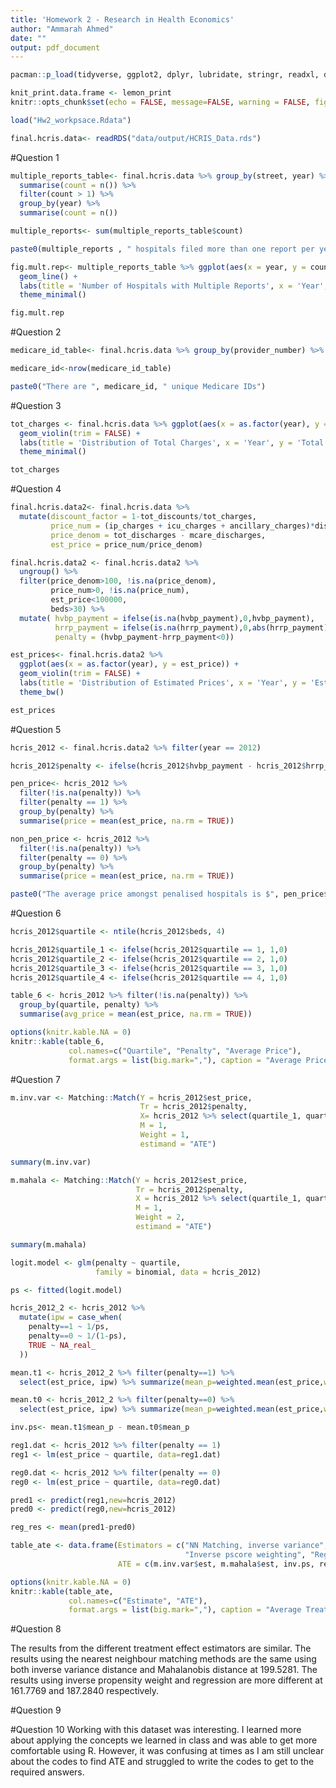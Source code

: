 ```yaml
---
title: 'Homework 2 - Research in Health Economics'
author: "Ammarah Ahmed"
date: ""
output: pdf_document 
---
```


```r
pacman::p_load(tidyverse, ggplot2, dplyr, lubridate, stringr, readxl, data.table, gdata, readr,scales, kableExtra, lemon, imputeTS)
```

```r
knit_print.data.frame <- lemon_print
knitr::opts_chunk$set(echo = FALSE, message=FALSE, warning = FALSE, fig.width = 16/2, fig.height = 9/2, tidy.opts=list(width.cutoff=60), tidy=TRUE)
```

```r
load("Hw2_workpsace.Rdata")
```

```r
final.hcris.data<- readRDS("data/output/HCRIS_Data.rds")
```

#Question 1 

```r
multiple_reports_table<- final.hcris.data %>% group_by(street, year) %>% 
  summarise(count = n()) %>%
  filter(count > 1) %>% 
  group_by(year) %>% 
  summarise(count = n())
```

```r
multiple_reports<- sum(multiple_reports_table$count)
```

```r
paste0(multiple_reports , " hospitals filed more than one report per year. ")
```

```r
fig.mult.rep<- multiple_reports_table %>% ggplot(aes(x = year, y = count)) +
  geom_line() + 
  labs(title = 'Number of Hospitals with Multiple Reports', x = 'Year', y = 'Number of hospitals') +
  theme_minimal()
```

```r
fig.mult.rep
```

#Question 2

```r
medicare_id_table<- final.hcris.data %>% group_by(provider_number) %>% count() 
```
```r
medicare_id<-nrow(medicare_id_table)
```

```r
paste0("There are ", medicare_id, " unique Medicare IDs")
```

#Question 3

```r
tot_charges <- final.hcris.data %>% ggplot(aes(x = as.factor(year), y = tot_charges)) +
  geom_violin(trim = FALSE) +
  labs(title = 'Distribution of Total Charges', x = 'Year', y = 'Total Charges') +
  theme_minimal()
```

```r
tot_charges
```

#Question 4

```r
final.hcris.data2<- final.hcris.data %>%
  mutate(discount_factor = 1-tot_discounts/tot_charges,
         price_num = (ip_charges + icu_charges + ancillary_charges)*discount_factor - tot_mcare_payment,
         price_denom = tot_discharges - mcare_discharges,
         est_price = price_num/price_denom)
```
```r
final.hcris.data2 <- final.hcris.data2 %>%
  ungroup() %>% 
  filter(price_denom>100, !is.na(price_denom), 
         price_num>0, !is.na(price_num),
         est_price<100000, 
         beds>30) %>%
  mutate( hvbp_payment = ifelse(is.na(hvbp_payment),0,hvbp_payment),
          hrrp_payment = ifelse(is.na(hrrp_payment),0,abs(hrrp_payment)),
          penalty = (hvbp_payment-hrrp_payment<0))
```

```r
est_prices<- final.hcris.data2 %>% 
  ggplot(aes(x = as.factor(year), y = est_price)) +
  geom_violin(trim = FALSE) + 
  labs(title = 'Distribution of Estimated Prices', x = 'Year', y = 'Estimated Prices') +
  theme_bw()
```

```r
est_prices
```

#Question 5

```r
hcris_2012 <- final.hcris.data2 %>% filter(year == 2012)
```
```r
hcris_2012$penalty <- ifelse(hcris_2012$hvbp_payment - hcris_2012$hrrp_payment < 0, 1,0) 
```
```r
pen_price<- hcris_2012 %>%
  filter(!is.na(penalty)) %>% 
  filter(penalty == 1) %>%
  group_by(penalty) %>% 
  summarise(price = mean(est_price, na.rm = TRUE))
```
```r
non_pen_price <- hcris_2012 %>%
  filter(!is.na(penalty)) %>% 
  filter(penalty == 0) %>%
  group_by(penalty) %>% 
  summarise(price = mean(est_price, na.rm = TRUE))
```

```r
paste0("The average price amongst penalised hospitals is $", pen_price$price, " and the average price amongst non-penalised hospitals is $", non_pen_price$price)
```

#Question 6 
```r
hcris_2012$quartile <- ntile(hcris_2012$beds, 4)
```
```r
hcris_2012$quartile_1 <- ifelse(hcris_2012$quartile == 1, 1,0)
hcris_2012$quartile_2 <- ifelse(hcris_2012$quartile == 2, 1,0)
hcris_2012$quartile_3 <- ifelse(hcris_2012$quartile == 3, 1,0)
hcris_2012$quartile_4 <- ifelse(hcris_2012$quartile == 4, 1,0)
```

```r
table_6 <- hcris_2012 %>% filter(!is.na(penalty)) %>%
  group_by(quartile, penalty) %>%
  summarise(avg_price = mean(est_price, na.rm = TRUE))

```
```r
options(knitr.kable.NA = 0)
knitr::kable(table_6, 
             col.names=c("Quartile", "Penalty", "Average Price"),
             format.args = list(big.mark=","), caption = "Average Price for Treated and Control Groups")
```

#Question 7

```r
m.inv.var <- Matching::Match(Y = hcris_2012$est_price,
                             Tr = hcris_2012$penalty,
                             X= hcris_2012 %>% select(quartile_1, quartile_2, quartile_3),
                             M = 1,
                             Weight = 1,
                             estimand = "ATE")
```
```r
summary(m.inv.var)
```

```r
m.mahala <- Matching::Match(Y = hcris_2012$est_price, 
                            Tr = hcris_2012$penalty,
                            X = hcris_2012 %>% select(quartile_1, quartile_2, quartile_3),
                            M = 1,
                            Weight = 2,
                            estimand = "ATE")
```
```r
summary(m.mahala)
```

```r
logit.model <- glm(penalty ~ quartile,
                   family = binomial, data = hcris_2012)

ps <- fitted(logit.model)
```
```r
hcris_2012_2 <- hcris_2012 %>%
  mutate(ipw = case_when(
    penalty==1 ~ 1/ps,
    penalty==0 ~ 1/(1-ps),
    TRUE ~ NA_real_
  ))
```
```r
mean.t1 <- hcris_2012_2 %>% filter(penalty==1) %>%
  select(est_price, ipw) %>% summarize(mean_p=weighted.mean(est_price,w=ipw))
```
```r
mean.t0 <- hcris_2012_2 %>% filter(penalty==0) %>%
  select(est_price, ipw) %>% summarize(mean_p=weighted.mean(est_price,w=ipw))
```
```r
inv.ps<- mean.t1$mean_p - mean.t0$mean_p
```

```r
reg1.dat <- hcris_2012 %>% filter(penalty == 1)
reg1 <- lm(est_price ~ quartile, data=reg1.dat)
```
```r
reg0.dat <- hcris_2012 %>% filter(penalty == 0)
reg0 <- lm(est_price ~ quartile, data=reg0.dat)
```
```r
pred1 <- predict(reg1,new=hcris_2012)
pred0 <- predict(reg0,new=hcris_2012)
```
```r
reg_res <- mean(pred1-pred0)
```

```r
table_ate <- data.frame(Estimators = c("NN Matching, inverse variance", "NN Matching, mahalanobis",
                                       "Inverse pscore weighting", "Regression"),
                        ATE = c(m.inv.var$est, m.mahala$est, inv.ps, reg_res))
```
```r
options(knitr.kable.NA = 0)
knitr::kable(table_ate, 
             col.names=c("Estimate", "ATE"),
             format.args = list(big.mark=","), caption = "Average Treatment Effect")
```
 

#Question 8

The results from the different treatment effect estimators are similar. The results using the nearest neighbour matching methods are the same using both inverse variance distance and Mahalanobis distance at 199.5281. The results using inverse propensity weight and regression are more different at 161.7769 and 187.2840 respectively.  

#Question 9



#Question 10
Working with this dataset was interesting. I learned more about applying the concepts we learned in class and was able to get more comfortable using R. However, it was confusing at times as I am still unclear about the codes to find ATE and struggled to write the codes to get to the required answers.

